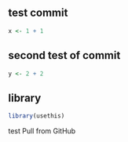 ## test commit
```r
x <- 1 + 1
```
## second test of commit
```r
y <- 2 + 2
```
## library
```r
library(usethis)
```


test Pull from GitHub



